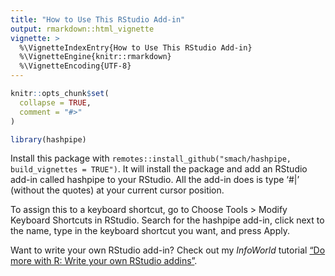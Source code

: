 ```yaml
---
title: "How to Use This RStudio Add-in"
output: rmarkdown::html_vignette
vignette: >
  %\VignetteIndexEntry{How to Use This RStudio Add-in}
  %\VignetteEngine{knitr::rmarkdown}
  %\VignetteEncoding{UTF-8}
---
```


```r
knitr::opts_chunk$set(
  collapse = TRUE,
  comment = "#>"
)
```

```r
library(hashpipe)
```

Install this package with `remotes::install_github("smach/hashpipe, build_vignettes = TRUE")`. It will install the package and add an RStudio add-in called hashpipe to your RStudio. All the add-in does is type '#| ' (without the quotes) at your current cursor position.

To assign this to a keyboard shortcut, go to Choose Tools > Modify Keyboard Shortcuts in RStudio. Search for the hashpipe add-in, click next to the name, type in the keyboard shortcut you want, and press Apply. 

Want to write your own RStudio add-in? Check out my _InfoWorld_ tutorial ["Do more with R: Write your own RStudio addins"](https://www.infoworld.com/article/3336059/do-more-with-r-write-your-own-rstudio-addins.html).
